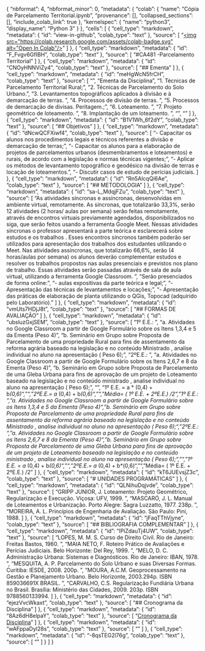 {
  "nbformat": 4,
  "nbformat_minor": 0,
  "metadata": {
    "colab": {
      "name": "Cópia de Parcelamento Territorial.ipynb",
      "provenance": [],
      "collapsed_sections": [],
      "include_colab_link": true
    },
    "kernelspec": {
      "name": "python3",
      "display_name": "Python 3"
    }
  },
  "cells": [
    {
      "cell_type": "markdown",
      "metadata": {
        "id": "view-in-github",
        "colab_type": "text"
      },
      "source": [
        "<a href=\"https://colab.research.google.com/github/ErisonBarros/Analise-Exploratria-Setores-Censitarios/blob/master/C%C3%B3pia_de_Parcelamento_Territorial.ipynb\" target=\"_parent\"><img src=\"https://colab.research.google.com/assets/colab-badge.svg\" alt=\"Open In Colab\"/></a>"
      ]
    },
    {
      "cell_type": "markdown",
      "metadata": {
        "id": "F_Fvgv6GfIBH",
        "colab_type": "text"
      },
      "source": [
        "#CA481 -Parcelamento Territorial"
      ]
    },
    {
      "cell_type": "markdown",
      "metadata": {
        "id": "CNOyHNNViZy4",
        "colab_type": "text"
      },
      "source": [
        "## Ementa"
      ]
    },
    {
      "cell_type": "markdown",
      "metadata": {
        "id": "meHgWcN5frCH",
        "colab_type": "text"
      },
      "source": [
        "\n",
        "Ementa da Disciplina\n",
        "1. Técnicas de Parcelamento Territorial Rural;\t\t\t\t\t\t\t\t\t\n",
        "2. Técnicas de Parcelamento do Solo Urbano.\t\t\t\t\t\t\t\t\t\n",
        "3. Levantamentos topográficos aplicados à divisão e à demarcação de terras. \t\t\t\t\t\t\t\t\t\n",
        "4. Processos de divisão de terras. \t\t\t\t\t\t\t\t\t\n",
        "5. Processos de demarcação de divisas. Peritagem.;\t\t\t\t\t\t\t\t\t\n",
        "6. Loteamento. \t\t\t\t\t\t\t\t\t\n",
        "7. Projeto geométrico de loteamento. \t\t\t\t\t\t\t\t\t\n",
        "8. Implantação de um loteamento. \t\t\t\t\t\t\t\t\t\n",
        "\n",
        "\n"
      ]
    },
    {
      "cell_type": "markdown",
      "metadata": {
        "id": "B1V1Wh_6f2dY",
        "colab_type": "text"
      },
      "source": [
        "## Objetivos"
      ]
    },
    {
      "cell_type": "markdown",
      "metadata": {
        "id": "dNcwQCFXiwf4",
        "colab_type": "text"
      },
      "source": [
        "- Capacitar os alunos nos procedimentos legais e técnicos referentes a divisão e demarcação de terras;\t\t\t\t\t\t\t\t\t\n",
        "- Capacitar os alunos para a elaboração de projetos de parcelamentos urbanos (desmembramentos e loteamentos) e rurais, de acordo com a legislação e normas técnicas vigentes;\t\t\t\t\t\t\t\t\t\n",
        "- Aplicar os métodos de levantamento topográfico e geodésico na divisão de terras e locação de loteamentos.\t\t\t\t\t\t\t\t\t\n",
        "- Discutir casos de estudo de perícias judiciais. \t\t\t\t\t\t\t\t\t"
      ]
    },
    {
      "cell_type": "markdown",
      "metadata": {
        "id": "Rn5AlcqQi6Ae",
        "colab_type": "text"
      },
      "source": [
        "## METODOLOGIA"
      ]
    },
    {
      "cell_type": "markdown",
      "metadata": {
        "id": "sa-L_MdqjFZu",
        "colab_type": "text"
      },
      "source": [
        "As atividades síncronas e assíncronas, desenvolvidas em ambiente virtual, remotamente. As síncronas, que totalizarão 33,3%, serão 12 atividades  (2 horas/ aulas por semana) serão feitas remotamente, através de encontros virtuais previamente agendados, disponibilizados no siga, que serão feitos usando a ferramenta Google Meet. Nessas atividades síncronas o professor  apresentará a parte teórica e esclarecerá sobre estudos e os trabalhos . Esses encontros síncronos também poderão ser utilizados para apresentação dos trabalhos dos estudantes utilizando o Meet. Nas atividades assíncronas, que totalizarão 66,6%, serão  (4 horas/aulas por semana) os alunos deverão complementar estudos e resolver os trabalhos propostos nas aulas  presenciais e previstos nos plano de trabalho. Essas atividades serão passadas através de sala de aula virtual, utilizando a ferramenta Google Classroom. \n",
        "Serão presenciados de forma online:\n",
        "- aulas expositivas da parte teórica  e legal;\n",
        "- Apresentação das técnicas de levantamentos e locações;\n",
        "- Apresentação das práticas de elaboração de planta utilizando o QGis, Topocad (adquirido pelo Laboratório).\n"
      ]
    },
    {
      "cell_type": "markdown",
      "metadata": {
        "id": "vmUts7HDjJ8t",
        "colab_type": "text"
      },
      "source": [
        "## FORMAS DE AVALIAÇÃO"
      ]
    },
    {
      "cell_type": "markdown",
      "metadata": {
        "id": "ubsluzGxjSEM",
        "colab_type": "text"
      },
      "source": [
        "1º E.E.:  \n",
        "a.        Atividades no Google Classroom a partir de Google Formulário sobre os Itens 1,3,4 e 5 da Ementa  (Peso 4)\n",
        "b.        Seminário em Grupo sobre Proposta de Parcelamento de uma propriedade Rural para fins de assentamento da reforma agrária baseado na legislação e no conteúdo Ministrado , analise individual no aluno na apresentação ( Peso 6);\n",
        "2ºE.E.: \n",
        "a.        Atividades no Google Classroom a partir de Google Formulário sobre os Itens 2,6,7 e 8 da Ementa  (Peso 4)\n",
        "b.        Seminário em Grupo sobre Proposta de Parcelamento de uma Gleba Urbana para fins de aprovação de um projeto de Loteamento  baseado na legislação e no conteúdo ministrado , analise individual no aluno na apresentação ( Peso 6);\n",
        "\n",
        "1º E.E. =  a * (0,4) + b*(0,6)\n",
        "\n",
        "2ºE.E.=  a * (0,4) + b*(0,6)\n",
        "\n",
        "Média= ( 1º E.E. + 2ºE.E.) /2\n",
        "1º E.E.:  \n",
        "a.        Atividades no Google Classroom a partir de Google Formulário sobre os Itens 1,3,4 e 5 da Ementa  (Peso 4)\n",
        "b.        Seminário em Grupo sobre Proposta de Parcelamento de uma propriedade Rural para fins de assentamento da reforma agrária baseado na legislação e no conteúdo Ministrado , analise individual no aluno na apresentação ( Peso 6);\n",
        "2ºE.E.: \n",
        "a.        Atividades no Google Classroom a partir de Google Formulário sobre os Itens 2,6,7 e 8 da Ementa  (Peso 4)\n",
        "b.        Seminário em Grupo sobre Proposta de Parcelamento de uma Gleba Urbana para fins de aprovação de um projeto de Loteamento  baseado na legislação e no conteúdo ministrado , analise individual no aluno na apresentação ( Peso 6);\n",
        "\n",
        "1º E.E. =  a * (0,4) + b*(0,6)\n",
        "\n",
        "2ºE.E.=  a * (0,4) + b*(0,6)\n",
        "\n",
        "Média= ( 1º E.E. + 2ºE.E.) /2\n"
      ]
    },
    {
      "cell_type": "markdown",
      "metadata": {
        "id": "kT6JUEvsjZ3c",
        "colab_type": "text"
      },
      "source": [
        "# UNIDADES PROGRAMÁTICAS"
      ]
    },
    {
      "cell_type": "markdown",
      "metadata": {
        "id": "QLNihuDqjvde",
        "colab_type": "text"
      },
      "source": [
        "GRIPP JUNIOR, J. Loteamento: Projeto Geométrico, Regularização e Execução. Viçosa: UFV, 1999. \t\t\t\t\t\t\t\t\t\n",
        "MASCARÓ, J. L. Manual de Loteamentos e Urbanização. Porto Alegre: Sagra Luzzatto, 1977. 238p. \t\t\t\t\t\t\t\t\t\n",
        "MOREIRA, A. L. Princípios de Engenharia de Avaliação. São Paulo: Pini, 1988. \t\t\t\t\t\t\t\t\t"
      ]
    },
    {
      "cell_type": "markdown",
      "metadata": {
        "id": "jFaqTThVjyne",
        "colab_type": "text"
      },
      "source": [
        "## BIBLIOGRAFIA COMPLEMENTAR"
      ]
    },
    {
      "cell_type": "markdown",
      "metadata": {
        "id": "IPiZdauTj4UW",
        "colab_type": "text"
      },
      "source": [
        "LOPES, M. M. S. Curso de Direito Civil. Rio de Janeiro: Freitas Bastos, 1960. \t\t\t\t\t\t\t\t\t\n",
        "MAIA NETO, F. Roteiro Prático de Avaliações e Perícias Judiciais. Belo Horizonte: Del Rey, 1999. \t\t\t\t\t\t\t\t\t\n",
        "MELO, D. C. Administração Urbana: Sistemas e Diagnósticos. Rio de Janeiro: IBAN, 1978. \t\t\t\t\t\t\t\t\t\n",
        "MESQUITA, A. P. Parcelamento do Solo Urbano e suas Diversas Formas. Curitiba: IESDE, 2008. 200p. \t\t\t\t\t\t\t\t\t\n",
        "MOURA, A.C.M. Geoprocessamento na Gestão e Planejamento Urbano. Belo Horizonte, 2003.294p. ISBN 859036691X BRASIL. \t\t\t\t\t\t\t\t\t\n",
        "CARVALHO, C.S. Regularização Fundiária Urbana no Brasil. Brasília: Ministério das Cidades, 2009. 203p. ISBN 9788560133994. \t\t\t\t\t\t\t\t\t"
      ]
    },
    {
      "cell_type": "markdown",
      "metadata": {
        "id": "ejezVvcWkaxt",
        "colab_type": "text"
      },
      "source": [
        "## Cronograma da Disciplina"
      ]
    },
    {
      "cell_type": "markdown",
      "metadata": {
        "id": "8Az6dH8elpaY",
        "colab_type": "text"
      },
      "source": [
        "[Cronograma da Disciplina](https://docs.google.com/spreadsheets/d/12PHs62aWj7YfKRkDIOQveTmwkBoxyizb4S9RtduzYbQ/edit#gid=1647738855&range=A50:J144)"
      ]
    },
    {
      "cell_type": "markdown",
      "metadata": {
        "id": "wAFppaDyl28s",
        "colab_type": "text"
      },
      "source": [
        ""
      ]
    },
    {
      "cell_type": "markdown",
      "metadata": {
        "id": "-8qsTEG2l76g",
        "colab_type": "text"
      },
      "source": [
        ""
      ]
    }
  ]
}
